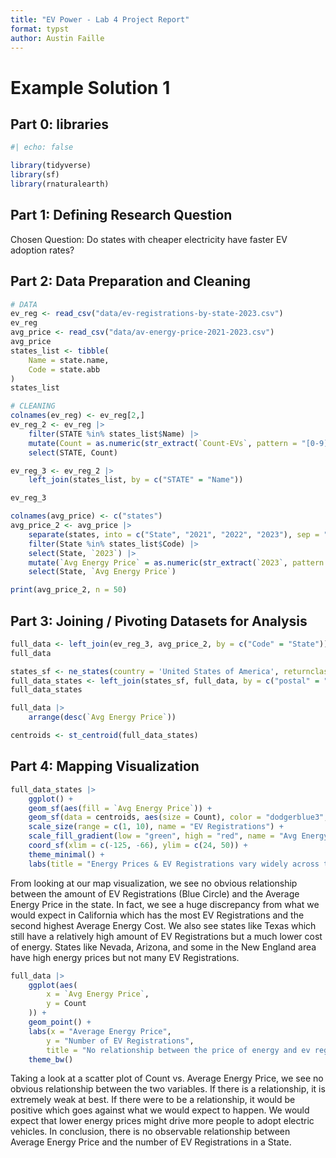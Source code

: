 ```yaml
---
title: "EV Power - Lab 4 Project Report"
format: typst
author: Austin Faille
---
```


# Example Solution 1

## **Part 0: libraries**

```r
#| echo: false

library(tidyverse)
library(sf)
library(rnaturalearth)

```

## **Part 1:** **Defining Research Question**

Chosen Question: Do states with cheaper electricity have faster EV adoption rates?

## **Part 2: Data Preparation and Cleaning**

```r
# DATA
ev_reg <- read_csv("data/ev-registrations-by-state-2023.csv")
ev_reg
avg_price <- read_csv("data/av-energy-price-2021-2023.csv")
avg_price
states_list <- tibble(
    Name = state.name,
    Code = state.abb
)
states_list

# CLEANING
colnames(ev_reg) <- ev_reg[2,]
ev_reg_2 <- ev_reg |>
    filter(STATE %in% states_list$Name) |>
    mutate(Count = as.numeric(str_extract(`Count-EVs`, pattern = "[0-9]+"))) |>
    select(STATE, Count)

ev_reg_3 <- ev_reg_2 |>
    left_join(states_list, by = c("STATE" = "Name"))

ev_reg_3

colnames(avg_price) <- c("states")
avg_price_2 <- avg_price |>
    separate(states, into = c("State", "2021", "2022", "2023"), sep = ",") |>
    filter(State %in% states_list$Code) |>
    select(State, `2023`) |>
    mutate(`Avg Energy Price` = as.numeric(str_extract(`2023`, pattern = "[0-9]{2}\\.[0-9]{2}"))) |>
    select(State, `Avg Energy Price`)

print(avg_price_2, n = 50)
```

## **Part 3: Joining / Pivoting Datasets for Analysis**

```r
full_data <- left_join(ev_reg_3, avg_price_2, by = c("Code" = "State"))
full_data

states_sf <- ne_states(country = 'United States of America', returnclass = "sf")
full_data_states <- left_join(states_sf, full_data, by = c("postal" = "Code"))
full_data_states

full_data |>
    arrange(desc(`Avg Energy Price`))

centroids <- st_centroid(full_data_states)
```

## **Part 4: Mapping Visualization**

```r
full_data_states |>
    ggplot() +
    geom_sf(aes(fill = `Avg Energy Price`)) +
    geom_sf(data = centroids, aes(size = Count), color = "dodgerblue3", alpha = 0.7) +
    scale_size(range = c(1, 10), name = "EV Registrations") +
    scale_fill_gradient(low = "green", high = "red", name = "Avg Energy Price") + 
    coord_sf(xlim = c(-125, -66), ylim = c(24, 50)) +
    theme_minimal() +
    labs(title = "Energy Prices & EV Registrations vary widely across the US")

```

From looking at our map visualization, we see no obvious relationship between the amount of EV Registrations (Blue Circle) and the Average Energy Price in the state. In fact, we see a huge discrepancy from what we would expect in California which has the most EV Registrations and the second highest Average Energy Cost. We also see states like Texas which still have a relatively high amount of EV Registrations but a much lower cost of energy. States like Nevada, Arizona, and some in the New England area have high energy prices but not many EV Registrations.

```r
full_data |>
    ggplot(aes(
        x = `Avg Energy Price`,
        y = Count
    )) +
    geom_point() +
    labs(x = "Average Energy Price",
        y = "Number of EV Registrations",
        title = "No relationship between the price of energy and ev registrations") +
    theme_bw()

```

Taking a look at a scatter plot of Count vs. Average Energy Price, we see no obvious relationship between the two variables. If there is a relationship, it is extremely weak at best. If there were to be a relationship, it would be positive which goes against what we would expect to happen. We would expect that lower energy prices might drive more people to adopt electric vehicles. In conclusion, there is no observable relationship between Average Energy Price and the number of EV Registrations in a State.